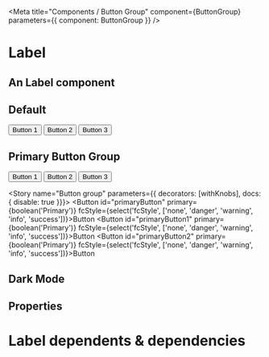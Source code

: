 

<Meta title="Components / Button Group" component={ButtonGroup} parameters={{ component: ButtonGroup }} />

# Label

## An Label component

## Default

<Preview>
  <ButtonGroup>
    <Button>Button 1</Button>
    <Button>Button 2</Button>
    <Button>Button 3</Button>
  </ButtonGroup>
</Preview>

## Primary Button Group

<Preview>
  <ButtonGroup>
    <Button primary>Button 1</Button>
    <Button primary>Button 2</Button>
    <Button primary>Button 3</Button>
  </ButtonGroup>
</Preview>



<Story name="Button group" parameters={{ decorators: [withKnobs],  docs: { disable: true  }}}>
  <ButtonGroup>
    <Button  id="primaryButton" primary={boolean('Primary')} fcStyle={select('fcStyle', ['none', 'danger', 'warning', 'info', 'success'])}>Button</Button>
    <Button  id="primaryButton1" primary={boolean('Primary')} fcStyle={select('fcStyle', ['none', 'danger', 'warning', 'info', 'success'])}>Button</Button>
    <Button  id="primaryButton2" primary={boolean('Primary')} fcStyle={select('fcStyle', ['none', 'danger', 'warning', 'info', 'success'])}>Button</Button>
  </ButtonGroup>
</Story>


## Dark Mode

<ButtonGroupDarkMode />

## Properties

<Props of={ButtonGroup} />

# Label dependents & dependencies

<DependenciesTable titleDependencies="Dependencies" titleDependents="Dependents" of={ButtonGroup} />
